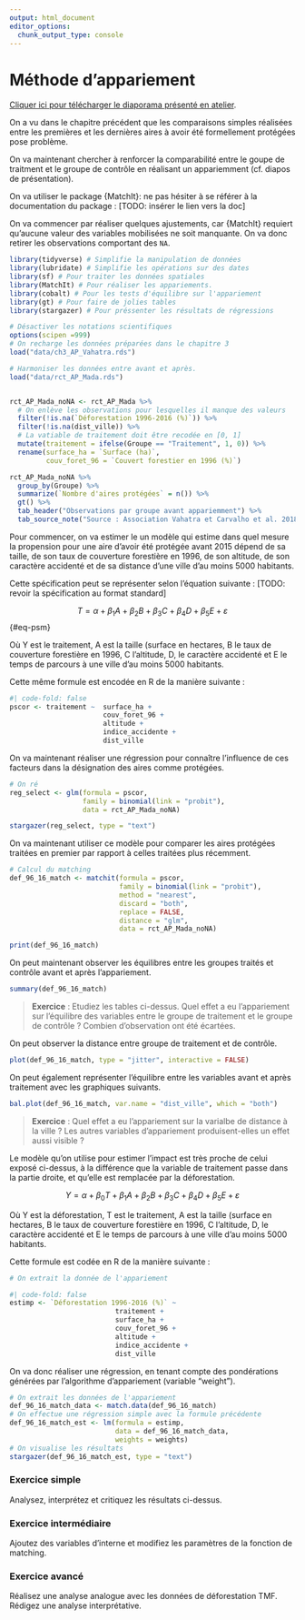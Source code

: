 ```yaml
---
output: html_document
editor_options: 
  chunk_output_type: console
---
```


# Méthode d'appariement

[Cliquer ici pour télécharger le diaporama présenté en atelier](https://github.com/fBedecarrats/conservation-deforestation-madagascar/raw/master/TVM_Matching.pdf).

On a vu dans le chapitre précédent que les comparaisons simples réalisées entre les premières et les dernières aires à avoir été formellement protégées pose problème.

On va maintenant chercher à renforcer la comparabilité entre le goupe de traitment et le groupe de contrôle en réalisant un appariemment (cf. diapos de présentation).

On va utiliser le package {MatchIt}: ne pas hésiter à se référer à la documentation du package : \[TODO: insérer le lien vers la doc\]

On va commencer par réaliser quelques ajustements, car {MatchIt} requiert qu'aucune valeur des variables mobilisées ne soit manquante. On va donc retirer les observations comportant des `NA`.

```r
library(tidyverse) # Simplifie la manipulation de données
library(lubridate) # Simplifie les opérations sur des dates
library(sf) # Pour traiter les données spatiales
library(MatchIt) # Pour réaliser les appariements.
library(cobalt) # Pour les tests d'équilibre sur l'appariement
library(gt) # Pour faire de jolies tables
library(stargazer) # Pour préssenter les résultats de régressions

# Désactiver les notations scientifiques
options(scipen =999)
# On recharge les données préparées dans le chapitre 3
load("data/ch3_AP_Vahatra.rds")

# Harmoniser les données entre avant et après.
load("data/rct_AP_Mada.rds")


rct_AP_Mada_noNA <- rct_AP_Mada %>%
  # On enlève les observations pour lesquelles il manque des valeurs
  filter(!is.na(`Déforestation 1996-2016 (%)`)) %>%
  filter(!is.na(dist_ville)) %>%
  # La vatiable de traitement doit être recodée en [0, 1]
  mutate(traitement = ifelse(Groupe == "Traitement", 1, 0)) %>%
  rename(surface_ha = `Surface (ha)`, 
         couv_foret_96 = `Couvert forestier en 1996 (%)`)

rct_AP_Mada_noNA %>%
  group_by(Groupe) %>%
  summarize(`Nombre d'aires protégées` = n()) %>%
  gt() %>%
  tab_header("Observations par groupe avant appariemment") %>%
  tab_source_note("Source : Association Vahatra et Carvalho et al. 2018")
```

Pour commencer, on va estimer le un modèle qui estime dans quel mesure la propension pour une aire d'avoir été protégée avant 2015 dépend de sa taille, de son taux de couverture forestière en 1996, de son altitude, de son caractère accidenté et de sa distance d'une ville d'au moins 5000 habitants.

Cette spécification peut se représenter selon l'équation suivante : \[TODO: revoir la spécification au format standard\]

$$
T = \alpha + \beta_{1}A + \beta_{2}B + \beta_{3}C + \beta_{4}D + \beta_{5}E + \varepsilon
$$ {#eq-psm}

Où Y est le traitement, A est la taille (surface en hectares, B le taux de couverture forestière en 1996, C l'altitude, D, le caractère accidenté et E le temps de parcours à une ville d'au moins 5000 habitants.

Cette même formule est encodée en R de la manière suivante :

```r
#| code-fold: false
pscor <- traitement ~  surface_ha + 
                       couv_foret_96 + 
                       altitude +
                       indice_accidente + 
                       dist_ville
```

On va maintenant réaliser une régression pour connaître l'influence de ces facteurs dans la désignation des aires comme protégées.

```r
# On ré
reg_select <- glm(formula = pscor,
                  family = binomial(link = "probit"),
                  data = rct_AP_Mada_noNA)

stargazer(reg_select, type = "text")
```

On va maintenant utiliser ce modèle pour comparer les aires protégées traitées en premier par rapport à celles traitées plus récemment.

```r
# Calcul du matching
def_96_16_match <- matchit(formula = pscor,
                           family = binomial(link = "probit"),
                           method = "nearest",
                           discard = "both",
                           replace = FALSE,
                           distance = "glm",
                           data = rct_AP_Mada_noNA)

print(def_96_16_match)
```

On peut maintenant observer les équilibres entre les groupes traités et contrôle avant et après l'appariement.

```r
summary(def_96_16_match)
```

> **Exercice** : Etudiez les tables ci-dessus. Quel effet a eu l'appariement sur l'équilibre des variables entre le groupe de traitement et le groupe de contrôle ? Combien d'observation ont été écartées.

On peut observer la distance entre groupe de traitement et de contrôle.

```r
plot(def_96_16_match, type = "jitter", interactive = FALSE)
```

On peut également représenter l'équilibre entre les variables avant et après traitement avec les graphiques suivants.

```r
bal.plot(def_96_16_match, var.name = "dist_ville", which = "both")
```

> **Exercice** : Quel effet a eu l'appariement sur la varialbe de distance à la ville ? Les autres variables d'appariement produisent-elles un effet aussi visible ?

Le modèle qu'on utilise pour estimer l'impact est très proche de celui exposé ci-dessus, à la différence que la variable de traitement passe dans la partie droite, et qu'elle est remplacée par la déforestation.

$$
Y = \alpha + \beta_{0}T + \beta_{1}A + \beta_{2}B + \beta_{3}C + \beta_{4}D + \beta_{5}E + \varepsilon
$$

Où Y est la déforestation, T est le traitement, A est la taille (surface en hectares, B le taux de couverture forestière en 1996, C l'altitude, D, le caractère accidenté et E le temps de parcours à une ville d'au moins 5000 habitants.

Cette formule est codée en R de la manière suivante :

```r
# On extrait la donnée de l'appariement

#| code-fold: false
estimp <- `Déforestation 1996-2016 (%)` ~   
                          traitement +
                          surface_ha + 
                          couv_foret_96 + 
                          altitude +
                          indice_accidente + 
                          dist_ville
```

On va donc réaliser une régression, en tenant compte des pondérations générées par l'algorithme d'appariement (variable "weight").

```r
# On extrait les données de l'appariement
def_96_16_match_data <- match.data(def_96_16_match)
# On effectue une régression simple avec la formule précédente
def_96_16_match_est <- lm(formula = estimp,
                          data = def_96_16_match_data,
                          weights = weights)
# On visualise les résultats
stargazer(def_96_16_match_est, type = "text")
```

### Exercice simple

Analysez, interprétez et critiquez les résultats ci-dessus.

### Exercice intermédiaire

Ajoutez des variables d'interne et modifiez les paramètres de la fonction de matching.

### Exercice avancé

Réalisez une analyse analogue avec les données de déforestation TMF. Rédigez une analyse interprétative.
